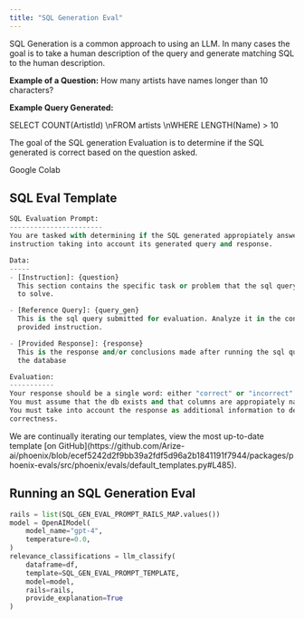 ```yaml
---
title: "SQL Generation Eval"
---
```


SQL Generation is a common approach to using an LLM. In many cases the goal is to take a human description of the query and generate matching SQL to the human description.

**Example of a Question:** How many artists have names longer than 10 characters?

**Example Query Generated:**

SELECT COUNT(ArtistId) \nFROM artists \nWHERE LENGTH(Name) > 10

The goal of the SQL generation Evaluation is to determine if the SQL generated is correct based on the question asked.

<Card horizontal icon="/images/gc.ico" href="https://colab.research.google.com/drive/1e_gxetWuIsve0LWP__qjosHT0D_RGelA?usp=sharing" >
    Google Colab
</Card>

## SQL Eval Template

```python
SQL Evaluation Prompt:
-----------------------
You are tasked with determining if the SQL generated appropiately answers a given 
instruction taking into account its generated query and response.

Data:
-----
- [Instruction]: {question}
  This section contains the specific task or problem that the sql query is intended 
  to solve.

- [Reference Query]: {query_gen}
  This is the sql query submitted for evaluation. Analyze it in the context of the 
  provided instruction.

- [Provided Response]: {response}
  This is the response and/or conclusions made after running the sql query through 
  the database

Evaluation:
-----------
Your response should be a single word: either "correct" or "incorrect".
You must assume that the db exists and that columns are appropiately named.
You must take into account the response as additional information to determine the 
correctness.
```

<Info>
We are continually iterating our templates, view the most up-to-date template [on GitHub](https://github.com/Arize-ai/phoenix/blob/ecef5242d2f9bb39a2fdf5d96a2b1841191f7944/packages/phoenix-evals/src/phoenix/evals/default_templates.py#L485).

</Info>

## Running an SQL Generation Eval

```python
rails = list(SQL_GEN_EVAL_PROMPT_RAILS_MAP.values())
model = OpenAIModel(
    model_name="gpt-4",
    temperature=0.0,
)
relevance_classifications = llm_classify(
    dataframe=df,
    template=SQL_GEN_EVAL_PROMPT_TEMPLATE,
    model=model,
    rails=rails,
    provide_explanation=True
)
```


